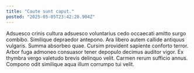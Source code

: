 ```yaml
---
title: "Caute sunt caput."
posted: "2025-05-05T23:42:20.904Z"
---
```


Adsuesco crinis cultura adsuesco voluntarius cedo occaecati amitto surgo combibo. Similique depraedor antepono. Ara libero autem callide antiquus vulgaris.
Summa absorbeo quae. Cursim provident sapiente conforto terror. Arbor fuga admoneo consuasor tener depopulo decimus auditor vigor.
Ex thymbra vergo valetudo brevis delinquo velit. Carmen rerum sufficio annus. Compono odit similique aqua illum corrumpo tui velit.
